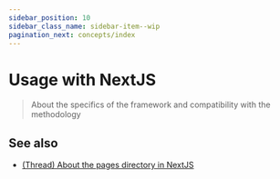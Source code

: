 ```yaml
---
sidebar_position: 10
sidebar_class_name: sidebar-item--wip
pagination_next: concepts/index
---
```



# Usage with NextJS

<WIP ticket="225" />

> About the specifics of the framework and compatibility with the methodology

## See also

- [(Thread) About the pages directory in NextJS](https://t.me/feature_sliced/3623)
